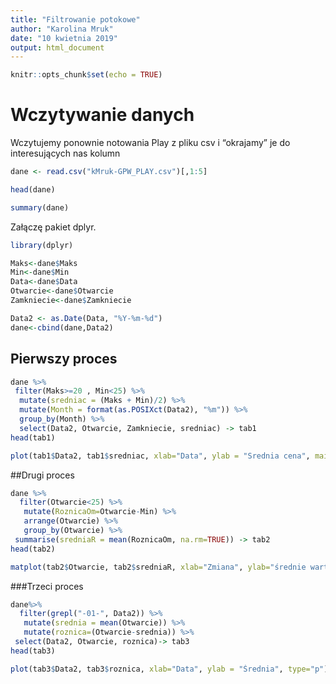 ```yaml
---
title: "Filtrowanie potokowe"
author: "Karolina Mruk"
date: "10 kwietnia 2019"
output: html_document
---
```


```r
knitr::opts_chunk$set(echo = TRUE)
```

# Wczytywanie danych

Wczytujemy ponownie notowania Play z pliku csv i "okrajamy " je do interesujących nas kolumn

```r
dane <- read.csv("kMruk-GPW_PLAY.csv")[,1:5]

head(dane)
```

```r
summary(dane)
```
Załączę pakiet dplyr.
```r
library(dplyr)
```
```r
Maks<-dane$Maks
Min<-dane$Min
Data<-dane$Data
Otwarcie<-dane$Otwarcie
Zamkniecie<-dane$Zamkniecie
```
```r
Data2 <- as.Date(Data, "%Y-%m-%d")
dane<-cbind(dane,Data2)
```
## Pierwszy proces
```r
dane %>%
 filter(Maks>=20 , Min<25) %>%
  mutate(sredniac = (Maks + Min)/2) %>%
  mutate(Month = format(as.POSIXct(Data2), "%m")) %>%
  group_by(Month) %>%
  select(Data2, Otwarcie, Zamkniecie, sredniac) -> tab1
head(tab1)
```
```r
plot(tab1$Data2, tab1$sredniac, xlab="Data", ylab = "Srednia cena", main = "Srednia wartość kursu Maksymalnej i Minimalnej ceny", type="l", col="pink")

```

##Drugi proces
```r
dane %>%
  filter(Otwarcie<25) %>%
   mutate(RoznicaOm=Otwarcie-Min) %>%
   arrange(Otwarcie) %>%
   group_by(Otwarcie) %>%
 summarise(sredniaR = mean(RoznicaOm, na.rm=TRUE)) -> tab2
head(tab2)
```
```r
matplot(tab2$Otwarcie, tab2$sredniaR, xlab="Zmiana", ylab="średnie wartości", "l", col="blue")
```

###Trzeci proces
```r
dane%>%
  filter(grepl("-01-", Data2)) %>%
   mutate(srednia = mean(Otwarcie)) %>%
   mutate(roznica=(Otwarcie-srednia)) %>%
 select(Data2, Otwarcie, roznica)-> tab3
head(tab3)
```
```r
plot(tab3$Data2, tab3$roznica, xlab="Data", ylab = "Średnia", type="p")
```